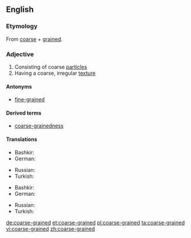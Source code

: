 ==English==

===Etymology===
From [[coarse]] + [[grained]].

===Adjective===
{{en-adj}}

# Consisting of coarse [[particle]]s
# Having a coarse, irregular [[texture]]

====Antonyms====
* [[fine-grained]]

====Derived terms====
* [[coarse-grainedness]]

====Translations====
{{trans-top|Consisting of coarse particles}}
* Bashkir: {{t|ba|эре|sc=Cyrl}}
* German: {{t+|de|grobkörnig}}
{{trans-mid}}
* Russian: {{t+|ru|крупный|tr=krúpnyj}}
* Turkish: {{l|tr|iri}} {{t+|tr|taneli}}
{{trans-bottom}}

{{trans-top|Having a coarse, irregular texture}}
* Bashkir: {{t|ba|эре|sc=Cyrl}}
* German: {{t+|de|grobkörnig}}
{{trans-mid}}
* Russian: {{t+|ru|грубый|tr=grúbyj}}
* Turkish: {{l|tr|iri}} {{t+|tr|taneli}}
{{trans-bottom}}

[[de:coarse-grained]]
[[et:coarse-grained]]
[[pl:coarse-grained]]
[[ta:coarse-grained]]
[[vi:coarse-grained]]
[[zh:coarse-grained]]
